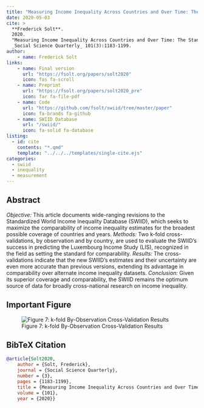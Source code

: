 ```yaml
---
title: "Measuring Income Inequality Across Countries and Over Time: The Standardized World Income Inequality Database."
date: 2020-05-03
cite: >
  **Frederick Solt**. 
  2020.
  "Measuring Income Inequality Across Countries and Over Time: The Standardized World Income Inequality Database."
  _Social Science Quarterly_ 101(3):1183-1199.
author:
    - name: Frederick Solt
links:
    - name: Final version
      url: "https://fsolt.org/papers/solt2020"
      icon: fas fa-scroll
    - name: Preprint
      url: "https://fsolt.org/papers/solt2020_pre"
      icon: far fa-file-pdf
    - name: Code
      url: "https://github.com/fsolt/swiid/tree/master/paper"
      icon: fa-brands fa-github
    - name: SWIID Database
      url: "/swiid/"
      icon: fa-solid fa-database
listing:
  - id: cite
    contents: "*.qmd"
    template: "../../../templates/single-cite.ejs"
categories:
  - swiid
  - inequality
  - measurement
---
```


## Abstract

*Objective:* This article documents wide-ranging revisions to the Standardized World Income Inequality Database (SWIID), which seeks to maximize the comparability of income inequality estimates for the broadest possible coverage of countries and years. *Methods:* Two k-fold cross-validations, by observation and by country, are used to evaluate the SWIID's success in predicting the Luxembourg Income Study (LIS), recognized in the field as setting the standard for comparability. *Results:* The cross-validations indicate that the new SWIID's estimates and their uncertainty are even more accurate than previous versions, extending its advantage in comparability over alternate income inequality datasets. *Conclusion:* Given its superior coverage and comparability, the SWIID remains the optimum source of data for broadly cross-national research on income inequality.

## Important Figure

![Figure 7: k-fold By-Observation Cross-Validation Results](kfold_obs.png){fig-align="center"}

## BibTeX Citation

``` bibtex
@article{Solt2020,
    author = {Solt, Frederick},
    journal = {Social Science Quarterly},
    number = {3},
    pages = {1183-1199},
    title = {Measuring Income Inequality Across Countries and Over Time: The Standardized World Income Inequality Database},
    volume = {101},
    year = {2020}}
```
